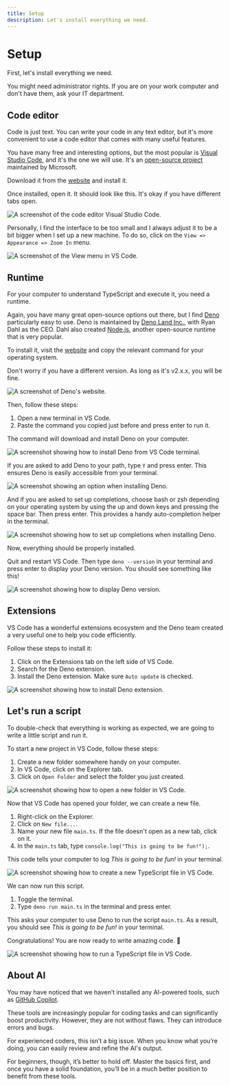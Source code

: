 ```yaml
---
title: Setup
description: Let's install everything we need.
---
```



# Setup

First, let's install everything we need.

<Callout type="warning" emoji="⚠️">
  You might need administrator rights. If you are on your work computer and don't have them, ask your IT department.
</Callout>

## Code editor

Code is just text. You can write your code in any text editor, but it's more convenient to use a code editor that comes with many useful features.

You have many free and interesting options, but the most popular is [Visual Studio Code](https://code.visualstudio.com/), and it's the one we will use. It's an [open-source project](https://github.com/microsoft/vscode) maintained by Microsoft.

Download it from the [website](https://code.visualstudio.com/) and install it.

Once installed, open it. It should look like this. It's okay if you have different tabs open.  

![A screenshot of the code editor Visual Studio Code.](/assets/first-steps/setup/vscode.png)

Personally, I find the interface to be too small and I always adjust it to be a bit bigger when I set up a new machine. To do so, click on the `View => Appearance => Zoom In` menu.

![A screenshot of the View menu in VS Code.](/assets/first-steps/setup/vscode-zoom.png)

## Runtime

For your computer to understand TypeScript and execute it, you need a runtime.

Again, you have many great open-source options out there, but I find [Deno](https://deno.com/) particularly easy to use. Deno is maintained by [Deno Land Inc.](https://deno.com/company), with Ryan Dahl as the CEO. Dahl also created [Node.js](https://nodejs.org/), another open-source runtime that is very popular.

To install it, visit the [website](https://deno.com/) and copy the relevant command for your operating system.

Don't worry if you have a different version. As long as it's v2.x.x, you will be fine.

![A screenshot of Deno's website.](/assets/first-steps/setup/deno.png)

Then, follow these steps:

1. Open a new terminal in VS Code.
2. Paste the command you copied just before and press enter to run it.

The command will download and install Deno on your computer.

![A screenshot showing how to install Deno from VS Code terminal.](/assets/first-steps/setup/deno-install.png)

If you are asked to add Deno to your path, type `Y` and press enter. This ensures Deno is easily accessible from your terminal.

![A screenshot showing an option when installing Deno.](/assets/first-steps/setup/deno-path.png)

And if you are asked to set up completions, choose bash or zsh depending on your operating system by using the up and down keys and pressing the space bar. Then press enter. This provides a handy auto-completion helper in the terminal.

![A screenshot showing how to set up completions when installing Deno.](/assets/first-steps/setup/deno-completions.png)

Now, everything should be properly installed.

Quit and restart VS Code. Then type `deno --version` in your terminal and press enter to display your Deno version. You should see something like this!

![A screenshot showing how to display Deno version.](/assets/first-steps/setup/deno-version.png)

## Extensions

VS Code has a wonderful extensions ecosystem and the Deno team created a very useful one to help you code efficiently.

Follow these steps to install it:

1. Click on the Extensions tab on the left side of VS Code.
2. Search for the Deno extension.
3. Install the Deno extension. Make sure `Auto update` is checked.

![A screenshot showing how to install Deno extension.](/assets/first-steps/setup/deno-extension.png)

## Let's run a script

To double-check that everything is working as expected, we are going to write a little script and run it.

To start a new project in VS Code, follow these steps:

1. Create a new folder somewhere handy on your computer.
2. In VS Code, click on the Explorer tab.
3. Click on `Open Folder` and select the folder you just created.

![A screenshot showing how to open a new folder in VS Code.](/assets/first-steps/setup/deno-open-folder.png)

Now that VS Code has opened your folder, we can create a new file.

1. Right-click on the Explorer.
2. Click on `New file...`.
3. Name your new file `main.ts`. If the file doesn't open as a new tab, click on it.
4. In the `main.ts` tab, type `console.log("This is going to be fun!");`.

This code tells your computer to log *This is going to be fun!* in your terminal.

![A screenshot showing how to create a new TypeScript file in VS Code.](/assets/first-steps/setup/deno-new-file.png)

We can now run this script.

1. Toggle the terminal.
2. Type `deno run main.ts` in the terminal and press enter.

This asks your computer to use Deno to run the script `main.ts`. As a result, you should see *This is going to be fun!* in your terminal.

Congratulations! You are now ready to write amazing code. 🤩

![A screenshot showing how to run a TypeScript file in VS Code.](/assets/first-steps/setup/deno-run.png)

## About AI

You may have noticed that we haven’t installed any AI-powered tools, such as [GitHub Copilot](https://github.com/features/copilot).

These tools are increasingly popular for coding tasks and can significantly boost productivity. However, they are not without flaws. They can introduce errors and bugs.

For experienced coders, this isn’t a big issue. When you know what you’re doing, you can easily review and refine the AI's output.

For beginners, though, it’s better to hold off. Master the basics first, and once you have a solid foundation, you’ll be in a much better position to benefit from these tools.